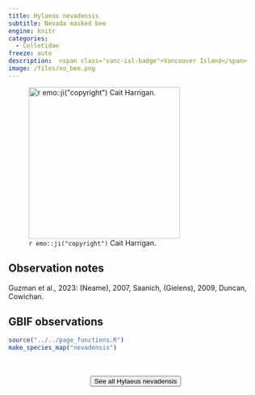 ```yaml
---
title: Hylaeus nevadensis
subtitle: Nevada masked bee
engine: knitr
categories:
  - Colletidae
freeze: auto
description:  <span class="vanc-isl-badge">Vancouver Island</span>
image: /files/no_bee.png
---
```

![`r emo::ji("copyright")` Cait Harrigan.](/files/no_bee.png){height=300}

## Observation notes  
Guzman et al., 2023: (Neame), 2007, <span class="hl-place-name">Saanich</span>, (Gielens), 2009, <span class="hl-place-name">Duncan</span>, <span class="hl-place-name">Cowichan</span>.

## GBIF observations  


```r
source("../../page_functions.R")
make_species_map("nevadensis")
```
<br><br>
<center>


<a href="https://inaturalist.ca/observations?place_id=any&quality_grade=research&taxon_id=361479"><button type="button" class="btn btn-secondary">See all Hylaeus nevadensis <i class="fa-solid fa-arrow-up-right-from-square"></i> </button></a>
</center>
